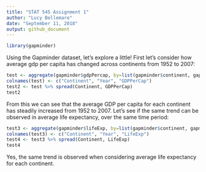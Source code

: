 ```yaml
---
title: "STAT 545 Assignment 1"
author: "Lucy Bellemare"
date: "September 11, 2018"
output: github_document
---
```


```r
library(gapminder)
```
 
Using the Gapminder dataset, let's explore a little! First let's consider how average gdp per capita has changed across continents from 1952 to 2007:

```r
test <- aggregate(gapminder$gdpPercap, by=list(gapminder$continent, gapminder$year), FUN=mean)
colnames(test) <- c("Continent", "Year", "GDPPerCap")
test2 <- test %>% spread(Continent, GDPPerCap)
test2
```

From this we can see that the average GDP per capita for each continent has steadily increased from 1952 to 2007. Let's see if the same trend can be observed in average life expectancy, over the same time period:

```r
test3 <- aggregate(gapminder$lifeExp, by=list(gapminder$continent, gapminder$year), FUN=mean)
colnames(test3) <- c("Continent", "Year", "LifeExp")
test4 <- test3 %>% spread(Continent, LifeExp)
test4
```

Yes, the same trend is observed when considering average life expectancy for each continent. 
